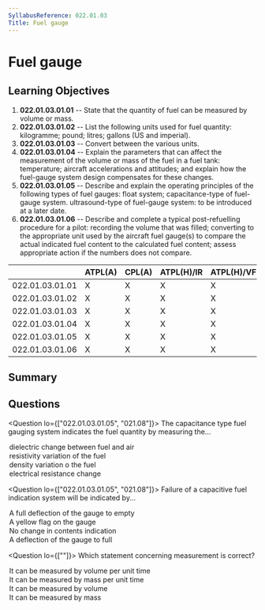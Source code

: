 ```yaml
---
SyllabusReference: 022.01.03
Title: Fuel gauge
---
```


# Fuel gauge

## Learning Objectives

1. **022.01.03.01.01** -- State that the quantity of fuel can be measured by
   volume or mass.
2. **022.01.03.01.02** -- List the following units used for fuel quantity:
   kilogramme; pound; litres; gallons (US and imperial).
3. **022.01.03.01.03** -- Convert between the various units.
4. **022.01.03.01.04** -- Explain the parameters that can affect the measurement
   of the volume or mass of the fuel in a fuel tank: temperature; aircraft
   accelerations and attitudes; and explain how the fuel-gauge system design
   compensates for these changes.
5. **022.01.03.01.05** -- Describe and explain the operating principles of the
   following types of fuel gauges: float system; capacitance-type of fuel-gauge
   system. ultrasound-type of fuel-gauge system: to be introduced at a later
   date.
6. **022.01.03.01.06** -- Describe and complete a typical post-refuelling
   procedure for a pilot: recording the volume that was filled; converting to
   the appropriate unit used by the aircraft fuel gauge(s) to compare the actual
   indicated fuel content to the calculated fuel content; assess appropriate
   action if the numbers does not compare.

|                 | ATPL(A) | CPL(A) | ATPL(H)/IR | ATPL(H)/VFR | CPL(H) | IR  | CBIR(A) |
| --------------- | ------- | ------ | ---------- | ----------- | ------ | --- | ------- |
| 022.01.03.01.01 | X       | X      | X          | X           | X      |     |         |
| 022.01.03.01.02 | X       | X      | X          | X           | X      |     |         |
| 022.01.03.01.03 | X       | X      | X          | X           | X      |     |         |
| 022.01.03.01.04 | X       | X      | X          | X           | X      |     |         |
| 022.01.03.01.05 | X       | X      | X          | X           | X      |     |         |
| 022.01.03.01.06 | X       | X      | X          | X           | X      |     |         |

## Summary

## Questions

<Question lo={["022.01.03.01.05", "021.08"]}>
  <Text variant="oneCorrect">
    The capacitance type fuel gauging system indicates the fuel quantity by
    measuring the...
  </Text>
  <Option alwaysCorrect>dielectric change between fuel and air</Option>
  <Option>resistivity variation of the fuel</Option>
  <Option>density variation o the fuel</Option>
  <Option>electrical resistance change</Option>
</Question>

<Question lo={["022.01.03.01.05", "021.08"]}>
  <Text variant="oneCorrect">
    Failure of a capacitive fuel indication system will be indicated by...
  </Text>
  <Option
    alwaysCorrect
    why="upon failure, the fuel indicator will fail 'safe', that is, it will slowly move towards indicating 0 fuel so that it never risks indicating that a fuel tank has more fuel than it actually has."
  >
    A full deflection of the gauge to empty
  </Option>
  <Option>A yellow flag on the gauge</Option>
  <Option>No change in contents indication</Option>
  <Option>A deflection of the gauge to full</Option>
</Question>

<Question lo={[""]}>
  <Text variant="oneTwo">
    Which statement concerning <Subject /> measurement is correct?
  </Text>
  <Option
    subject={[["Fuel Flow"]]}
    why="Fuel flow can be measured in mass per unit time (ie.: kg/s) or volume per unit time (ie.: lts/s)"
  >
    It can be measured by volume per unit time
  </Option>
  <Option
    subject={[["Fuel Flow"]]}
    why="Fuel flow can be measured in mass per unit time (ie.: kg/s) or volume per unit time (ie.: lts/s)"
  >
    It can be measured by mass per unit time
  </Option>
  <Option
    subject={[["Fuel Quantity"]]}
    why="Fuel can be measured in mass (kg/lbs) or volume (litres / Gallons)"
  >
    It can be measured by volume
  </Option>
  <Option
    subject={[["Fuel Quantity"]]}
    why="Fuel can be measured in mass (kg/lbs) or volume (litres / Gallons)"
  >
    It can be measured by mass
  </Option>
</Question>
